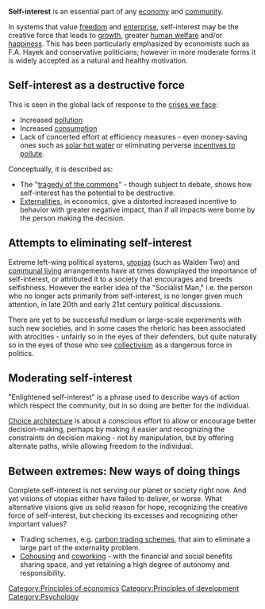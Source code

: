 '''Self-interest''' is an essential part of any [[economy]] and [[community]].

In systems that value [[freedom]] and [[enterprise]], self-interest may be the creative force that leads to [[growth]], greater [[human welfare]] and/or [[happiness]]. This has been particularly emphasized by economists such as F.A. Hayek{{w|F.A. Hayek}} and conservative politicians; however in more moderate forms it is widely accepted as a natural and healthy motivation.

{{TOCright}}
== Self-interest as a destructive force ==

This is seen in the global lack of response to the [[crises we face]]:
* Increased [[pollution]]
* Increased [[consumption]]
* Lack of concerted effort at efficiency measures - even money-saving ones such as [[solar hot water]] or eliminating perverse [[incentives to pollute]].

Conceptually, it is described as:
* The "[[tragedy of the commons]]" - though subject to debate, shows how self-interest has the potential to be destructive. 
* [[Externalities]], in economics, give a distorted increased incentive to behavior with greater negative impact, than if all impacts were borne by the person making the decision.

== Attempts to eliminating self-interest  ==

Extreme left-wing political systems, [[utopias]] (such as Walden Two{{w|Walden Two}}) and [[communal living]] arrangements have at times downplayed the importance of self-interest, or attributed it to a society that encourages and breeds selfishness. However the earlier idea of the "Socialist Man,"{{fact}} i.e. the person who no longer acts primarily from self-interest,{{fact}} is no longer given much attention, in late 20th and early 21st century political discussions. 

There are yet to be successful medium or large-scale experiments with such new societies, and in some cases the rhetoric has been associated with atrocities - unfairly so in the eyes of their defenders, but quite naturally so in the eyes of those who see [[collectivism]] as a dangerous force in politics.

== Moderating self-interest ==

"Enlightened self-interest" is a phrase used to describe ways of action which respect the community, but in so doing are better for the individual.

[[Choice architecture]] is about a conscious effort to allow or encourage better decision-making, perhaps by making it easier and recognizing the constraints on decision making - not by manipulation, but by offering alternate paths, while allowing freedom to the individual.

== Between extremes: New ways of doing things ==

Complete self-interest is not serving our planet or society right now. And yet visions of utopias either have failed to deliver, or worse. What alternative visions give us solid reason for hope, recognizing the creative force of self-interest, but checking its excesses and recognizing other important values? 
* Trading schemes, e.g. [[carbon trading schemes]], that aim to eliminate a large part of the externality problem. 
* [[Cohousing]] and [[coworking]] - with the financial and social benefits sharing space, and yet retaining a high degree of autonomy and responsibility.

[[Category:Principles of economics]]
[[Category:Principles of development]]
[[Category:Psychology]]